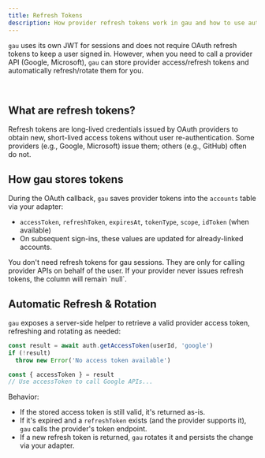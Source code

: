 ```yaml
---
title: Refresh Tokens
description: How provider refresh tokens work in gau and how to use automatic rotation.
---
```



`gau` uses its own JWT for sessions and does not require OAuth refresh tokens to keep a user signed in. However, when you need to call a provider API (Google, Microsoft), `gau` can store provider access/refresh tokens and automatically refresh/rotate them for you.

<br />

## What are refresh tokens?

Refresh tokens are long-lived credentials issued by OAuth providers to obtain new, short-lived access tokens without user re-authentication. Some providers (e.g., Google, Microsoft) issue them; others (e.g., GitHub) often do not.

## How gau stores tokens

During the OAuth callback, `gau` saves provider tokens into the `accounts` table via your adapter:

- `accessToken`, `refreshToken`, `expiresAt`, `tokenType`, `scope`, `idToken` (when available)
- On subsequent sign-ins, these values are updated for already-linked accounts.

<Aside type="note">
  You don't need refresh tokens for gau sessions. They are only for calling provider APIs on behalf of the user.
  If your provider never issues refresh tokens, the column will remain `null`.
  
</Aside>

## Automatic Refresh & Rotation

`gau` exposes a server-side helper to retrieve a valid provider access token, refreshing and rotating as needed:

```ts title="server/usage.ts"
const result = await auth.getAccessToken(userId, 'google')
if (!result)
  throw new Error('No access token available')

const { accessToken } = result
// Use accessToken to call Google APIs...
```

Behavior:
- If the stored access token is still valid, it's returned as-is.
- If it's expired and a `refreshToken` exists (and the provider supports it), `gau` calls the provider's token endpoint.
- If a new refresh token is returned, `gau` rotates it and persists the change via your adapter.
